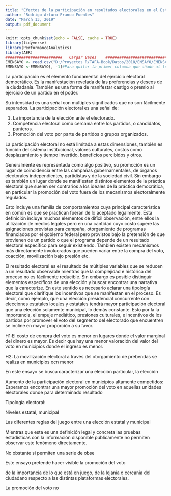 ```yaml
---
title: "Efectos de la participación en resultados electorales en el Estado de México 2012, 2017, 2018"
author: "Rodrigo Arturo Franco Fuentes"
date: "March 13, 2019"
output: pdf_document
---
```


```r
knitr::opts_chunk$set(echo = FALSE, cache = TRUE)
library(tidyverse)
library(PerformanceAnalytics)
library(AER)
#########################   Cargar Bases    ###############################
EMENSAYO <- read.csv("D:/Proyectos R/TAFA-Book/Datos/2018/ENSAYO/EMENSAYO20190310.csv")
EMENSAYO <-EMENSAYO[, -1]#Para quitar la primer columna que añade al leer el archivo 
```

La participación es el elemento fundamental del ejercicio electoral democrático. Es la manifestación revelada de las preferencias y deseos de la ciudadanía. También es una forma de manifestar castigo o premio al ejercicio de un partido en el poder. 

Su intensidad es una señal con múltiples significados que no son fácilmente separados. La participación electoral es una señal de:

1. La importancia de la elección ante el electorado.
2. Competencia electoral como cercanía entre los partidos, o candidatos, punteros. 
3. Promoción del voto por parte de partidos o grupos organizados. 

La participación electoral no está limitada a estas dimensiones, también es función del sistema institucional, valores culturales, costos como desplazamiento y tiempo invertido, beneficios percibidos y otros. 

Generalmente es representada como algo positivo, su promoción es un lugar de coincidencia entre las campañas gubernamentales, de órganos electorales independientes, partidistas y de la sociedad civil. Sin embargo es también un lugar donde se manifiestan distintos elementos de la práctica electoral que suelen ser contrarios a los ideales de la práctica democrática, en particular la promoción del voto fuera de los mecanismos electoralmente regulados. 

Esto incluye una familia de comportamientos cuya principal característica en común es que se practican fueran de lo aceptado legalmente. Esta definición incluye muchos elementos de difícil observación, entre ellos la utilización de medios legales pero en una cantidad cuyo costo supere las asignaciones previstas para campaña, otorgamiento de programas financiados por el gobierno federal pero provistos bajo la pretensión de que provienen de un partido o que el programa depende de un resultado electoral específico para seguir existiendo. También existen mecanismos más directamente involucrados que pueden variar entre la compra del voto, coacción, movilización bajo presión etc.

El resultado electoral es el resultado de múltiples variables que se reducen a un resultado observable mientras que la complejidad e histórica del proceso no es fácilmente reducible. Sin embargo es posible distinguir elementos específicos de una elección y buscar encontrar una narrativa que la caracterize. En este sentido es necesario aclarar una tipología electoral que clarifique los incentivos que se manifestan en el proceso. Es decir, como ejemplo, que una elección presidencial concurrente con elecciones estatales locales y estatales tendrá mayor participación electoral que una elección solamente municipal, lo demás constante. Esto por la la importancia, el empuje mediático, presiones culturales, e incentivos de los partidos por promover el voto del segmento del electorado que encuentren se incline en mayor proporción a su favor. 


H1:El costo de compra del voto es menor en lugares donde el valor marginal del dinero es mayor. Es decir que hay una menor valoración del valor del voto en municipios donde el ingreso es menor.

H2: La movilización electoral a través del otorgamiento de prebendas se realiza en municipios ocn menor 

En este ensayo se busca caracterizar una elección particular, la elección 

Aumento de la participación electoral en municipios altamente competidos: Esperamos encontrar  una mayor promoción del voto en aquellas unidades electorales donde para determinado resultado 

Tipología electoral:



Niveles estatal, municipal

Las diferentes reglas del juego entre una elección estatal y municipal

Mientras que esta es una definición legal y concreta las pruebas estadísticas con la información disponible públicamente no permiten observar este fenómeno directamente. 

No obstante si permiten una serie de obse

Este ensayo pretende hacer visible la promoción del voto

de la importancia de lo que está en juego, de la lejania o cercanía del ciudadano respecto a las distintas plataformas electorales. 


La promoción del voto no 


```r

```
